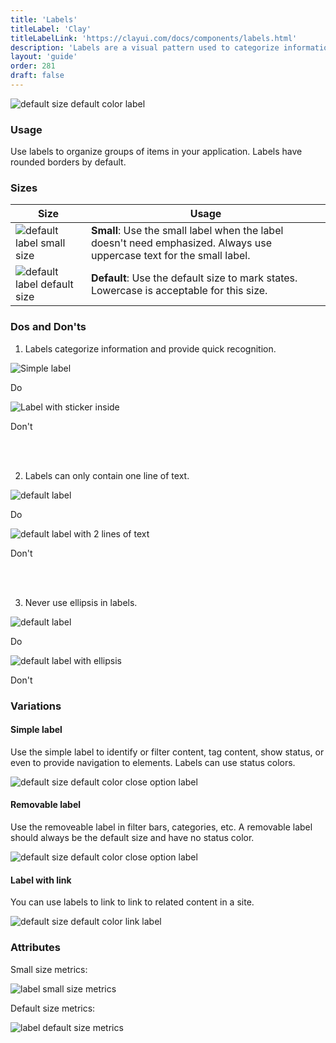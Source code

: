 ```yaml
---
title: 'Labels'
titleLabel: 'Clay'
titleLabelLink: 'https://clayui.com/docs/components/labels.html'
description: 'Labels are a visual pattern used to categorize information providing quick and easy recognition.'
layout: 'guide'
order: 281
draft: false
---
```



![default size default color label](/images/lexicon/Labels.jpg)

### Usage

Use labels to organize groups of items in your application. Labels have rounded borders by default.

### Sizes

| Size                                                            | Usage                                                                                                                 |
| --------------------------------------------------------------- | --------------------------------------------------------------------------------------------------------------------- |
| ![default label small size](/images/lexicon/LabelSmall.jpg)     | **Small**: Use the small label when the label doesn't need emphasized. Always use uppercase text for the small label. |
| ![default label default size](/images/lexicon/LabelDefault.jpg) | **Default**: Use the default size to mark states. Lowercase is acceptable for this size.                              |

### Dos and Don'ts

1. Labels categorize information and provide quick recognition.

<Grid templateColumns="1fr 1fr" autoRows="auto" gap="2rem">
	<Grid.Item>
		<div class="image-container">
			<img
				src="/images/lexicon/LabelSmallDo.jpg"
				alt="Simple label"
			/>
		</div>
		<p class="do">Do</p>
	</Grid.Item>
	<Grid.Item>
		<div class="image-container">
		<img
			src="/images/lexicon/LabelSmallDont.jpg"
			alt="Label with sticker inside"
		/>
		</div>
		<p class="dont">Don't</p>
	</Grid.Item>
</Grid>
<br/>
<br/>

2. Labels can only contain one line of text.

<Grid templateColumns="1fr 1fr" autoRows="auto" gap="2rem">
	<Grid.Item>
		<div class="image-container">
			<img
				src="/images/lexicon/LabelTextDo.jpg"
				alt="default label"
			/>
		</div>
		<p class="do">Do</p>
	</Grid.Item>
	<Grid.Item>
		<div class="image-container">
			<img
				src="/images/lexicon/LabelTextDontLines.jpg"
				alt="default label with 2 lines of text"
			/>
			</div>
		<p class="dont">Don't</p>
	</Grid.Item>
</Grid>
<br/>
<br/>

3. Never use ellipsis in labels.

<Grid templateColumns="1fr 1fr" autoRows="auto" gap="2rem">
	<Grid.Item>
		<div class="image-container">
			<img src="/images/lexicon/LabelTextDo.jpg" alt="default label" />
		</div>
		<p class="do">Do</p>
	</Grid.Item>
	<Grid.Item>
		<div class="image-container">
			<img
				src="/images/lexicon/LabelTextDontEllipsis.jpg"
				alt="default label with ellipsis"
			/>
		</div>
		<p class="dont">Don't</p>
	</Grid.Item>
</Grid>

### Variations

#### Simple label

Use the simple label to identify or filter content, tag content, show status, or even to provide navigation to elements. Labels can use status colors.

![default size default color close option label](/images/lexicon/LabelDefault.jpg)

#### Removable label

Use the removeable label in filter bars, categories, etc. A removable label should always be the default size and have no status color.

![default size default color close option label](/images/lexicon/LabelRemovable.jpg)

#### Label with link

You can use labels to link to link to related content in a site.

![default size default color link label](/images/lexicon/LabelLink.jpg)

### Attributes

Small size metrics:

![label small size metrics](/images/lexicon/LabelSmallMetrics.jpg)

Default size metrics:

![label default size metrics](/images/lexicon/LabelMetrics.jpg)
